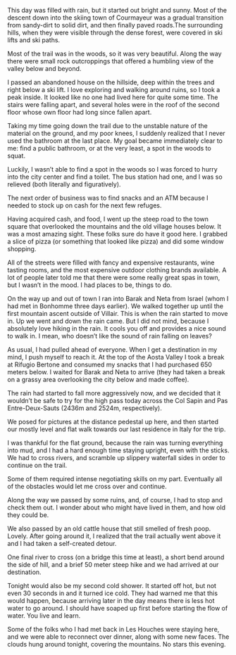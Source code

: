 This day was filled with rain, but it started out bright and sunny. Most
of the descent down into the skiing town of Courmayeur was a gradual transition
from sandy-dirt to solid dirt, and then finally paved roads.The surrounding
hills, when they were visible through the dense forest, were covered in ski
lifts and ski paths.

<Stats gain="5394" loss="5180" miles="14.4" steps="34764" />

Most of the trail was in the woods, so it was very beautiful. Along the way
there were small rock outcroppings that offered a humbling view of the valley
below and beyond.

I passed an abandoned house on the hillside, deep within the trees and right
below a ski lift. I love exploring and walking around ruins, so I took a peak
inside. It looked like no one had lived here for quite some time. The stairs
were falling apart, and several holes were in the roof of the second floor
whose own floor had long since fallen apart.

Taking my time going down the trail due to the unstable nature of the material
on the ground, and my poor knees, I suddenly realized that I never used the
bathroom at the last place. My goal became immediately clear to me: find a
public bathroom, or at the very least, a spot in the woods to squat.

Luckily, I wasn’t able to find a spot in the woods so I was forced to hurry into
the city center and find a toilet. The bus station had one, and I was so
relieved (both literally and figuratively).

The next order of business was to find snacks and an ATM because I needed to
stock up on cash for the next few refuges.

Having acquired cash, and food, I went up the steep road to the town square that
overlooked the mountains and the old village houses below. It was a most
amazing sight. These folks sure do have it good here. I grabbed a slice of
pizza (or something that looked like pizza) and did some window shopping.

All of the streets were filled with fancy and expensive restaurants, wine
tasting rooms, and the most expensive outdoor clothing brands available. A lot
of people later told me that there were some really great spas in town, but I
wasn’t in the mood. I had places to be, things to do.

On the way up and out of town I ran into Barak and Neta from Israel (whom I had
met in Bonhomme three days earlier). We walked together up until the first
mountain ascent outside of Villair. This is when the rain started to move in.
Up we went and down the rain came. But I did not mind, because I absolutely
love hiking in the rain. It cools you off and provides a nice sound to walk in.
I mean, who doesn’t like the sound of rain falling on leaves?

As usual, I had pulled ahead of everyone. When I get a destination in my mind, I
push myself to reach it. At the top of the Aosta Valley I took a break at
Rifugio Bertone and consumed my snacks that I had purchased 650 meters below. I
waited for Barak and Neta to arrive (they had taken a break on a grassy area
overlooking the city below and made coffee).

The rain had started to fall more aggressively now, and we decided that it
wouldn’t be safe to try for the high pass today across the Col Sapin and Pas
Entre-Deux-Sauts (2436m and 2524m, respectively).

We posed for pictures at the distance pedestal up here, and then started our
mostly level and flat walk towards our last residence in Italy for the trip.

I was thankful for the flat ground, because the rain was turning everything into
mud, and I had a hard enough time staying upright, even with the sticks. We had
to cross rivers, and scramble up slippery waterfall sides in order to continue
on the trail.

Some of them required intense negotiating skills on my part. Eventually all of
the obstacles would let me cross over and continue.

Along the way we passed by some ruins, and, of course, I had to stop and check
them out. I wonder about who might have lived in them, and how old they could
be.

We also passed by an old cattle house that still smelled of fresh poop. Lovely.
After going around it, I realized that the trail actually went above it and I
had taken a self-created detour.

One final river to cross (on a bridge this time at least), a short bend around
the side of hill, and a brief 50 meter steep hike and we had arrived at our
destination.

Tonight would also be my second cold shower. It started off hot, but not even 30
seconds in and it turned ice cold. They had warned me that this would happen,
because arriving later in the day means there is less hot water to go around. I
should have soaped up first before starting the flow of water. You live and
learn.

Some of the folks who I had met back in Les Houches were staying here, and we
were able to reconnect over dinner, along with some new faces. The clouds hung
around tonight, covering the mountains. No stars this evening.
